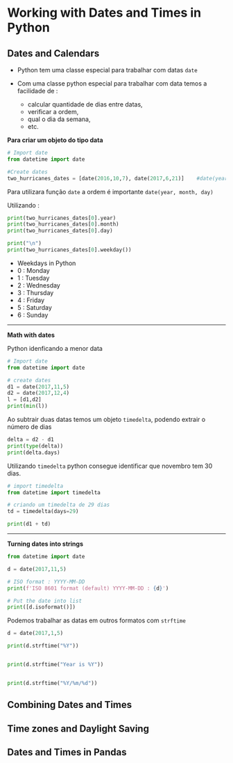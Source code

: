 # Working with Dates and Times in Python


## Dates and Calendars

* Python tem uma classe especial para trabalhar com datas `date` 

* Com uma classe python especial para trabalhar com data temos a facilidade de :
  - calcular quantidade de dias entre datas, 
  - verificar a ordem, 
  - qual o dia da semana, 
  - etc.


**Para criar um objeto do tipo data**

```python
# Import date
from datetime import date

#Create dates
two_hurricanes_dates = [date(2016,10,7), date(2017,6,21)]    #date(year, month, day)
```

Para utilizara função `date` a ordem é importante `date(year, month, day)`

Utilizando : 

```python
print(two_hurricanes_dates[0].year)
print(two_hurricanes_dates[0].month)
print(two_hurricanes_dates[0].day)

print("\n")
print(two_hurricanes_dates[0].weekday())


```

* Weekdays in Python
 - 0 : Monday
 - 1 : Tuesday
 - 2 : Wednesday
 - 3 : Thursday
 - 4 : Friday
 - 5 : Saturday
 - 6 : Sunday



---

**Math with dates**

Python idenficando a menor data

```python
# Import date
from datetime import date

# create dates
d1 = date(2017,11,5)
d2 = date(2017,12,4)
l = [d1,d2]
print(min(l))
```

Ao subtrair duas datas temos um objeto `timedelta`, podendo extrair o número de dias

```python
delta = d2 - d1
print(type(delta))
print(delta.days)
```

Utilizando `timedelta` python consegue identificar que novembro tem 30 dias.

```python
# import timedelta
from datetime import timedelta

# criando um timedelta de 29 dias
td = timedelta(days=29)

print(d1 + td)

```

---

**Turning dates into strings**

```python
from datetime import date

d = date(2017,11,5)

# ISO format : YYYY-MM-DD
print(f'ISO 8601 format (default) YYYY-MM-DD : {d}')

# Put the date into list
print([d.isoformat()])

```


Podemos trabalhar as datas em outros formatos com `strftime`

```python
d = date(2017,1,5)

print(d.strftime("%Y"))


print(d.strftime("Year is %Y"))


print(d.strftime("%Y/%m/%d"))

```




## Combining Dates and Times

## Time zones and Daylight Saving

## Dates and Times in Pandas

